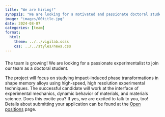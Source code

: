 ```yaml
---
title: "We are hiring!"
synopsis: "We are looking for a motivated and passionate doctoral student to join our team"
image: "images/00title.jpg"
date: 2024-08-07
categories: [team]
format: 
  html:
    theme: ../../vigilab.scss
    css: ../../styles/news.css
---
```

###

:::{.custom-margin}
The team is growing! We are looking for a passionate experimentalist to join our team as a doctoral student. 

The project will focus on studying impact-induced phase transformations in shape memory alloys using high-speed, high resolution experimental techniques. The successful candidate will work at the interface of experimental mechanics, dynamic behavior of materials, and materials science. Does this excite you? If yes, we are excited to talk to you, too! Details about submitting your application can be found at the [Open positions](../../positions.qmd) page.

:::